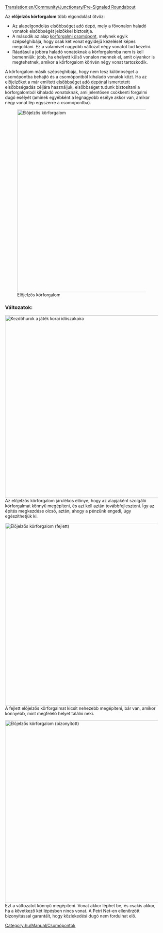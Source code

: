 [[Translation:en/Community/Junctionary/Pre-Signaled Roundabout]]

{{hu/Community/Junctionary/Csomópontmenü}}
Az '''előjelzős körforgalom''' több elgondolást ötvöz:
* Az alapelgondolás [[hu/Manual/Vasúti járműtelep építése#halado-jarmutelep-konfiguraciok|elsőbbséget adó depó]], mely a fővonalon haladó vonatok elsőbbségét jelzőkkel biztosítja.
* A második az alap [[hu/Community/Junctionary/Csomópont/Körforgalom|körforgalmi csomópont]], melynek egyik szépséghibája, hogy csak két vonat egyidejű kezelését képes megoldani. Ez a valamivel nagyobb változat négy vonatot tud kezelni.
* Ráadásul a jobbra haladó vonatoknak a körforgalomba nem is kell bemenniük: jobb, ha ehelyett külső vonalon mennek el, amit olyankor is megtehetnek, amikor a körforgalom körívén négy vonat tartozkodik.

A körforgalom másik szépséghibája, hogy nem tesz különbséget a csomópontba behajtó és a csomópontból kihaladó vonatok közt. Ha az előjelzőket a már említett [[hu/Manual/Vasúti járműtelep építése#halado-jarmutelep-konfiguraciok|elsőbbséget adó depónál]] ismertetett elsőbbségadás céljára használjuk, elsőbbséget tudunk biztosítani a körforgalomból kihaladó vonatoknak, ami jelentősen csökkenti forgalmi dugó esélyét (aminek egyébként a legnagyobb esélye akkor van, amikor négy vonat lép egyszerre a csomópontba).

[[File:en/Community/Junctionary/PresignaledRoundAbout.png|none|thumb|600px|Előjelzős körforgalom]]

{{hu/Community/Junctionary/Csomópontok tulajdonságai|Fokozatosan építhető|2|0|0|1|0|0|0|0|1|1|2||Vonat lerobbanása az egész csomópontra kihat.|
*Közlekedési dugó valószínűtlen, de nem kizárt (hosszú vonatok).
*Az építést elkezdeni könnyű, a bonyolultsága csak később jelentkezik.
*Az építést nehezíti, hogy összetett jelzőrendszert kell helyesen megépíteni.
*Terület: 15 x 15
}}

===Változatok:===
[[File:en/Community/Junctionary/StartingPresignaledRoundAbout.png|none|thumb|600px|Kezdőhurok a játék korai időszakaira]]
Az előjelzős körforgalom járulékos előnye, hogy az alapjaként szolgáló körforgalmat könnyű megépíteni, és azt kell aztán továbbfejleszteni. Így az építés megkezdése olcsó, aztán, ahogy a pénzünk engedi, úgy egészíthetjük ki.

[[File:en/Community/Junctionary/PresignaledRoundAboutVariant.png|none|thumb|600px|Előjelzős körforgalom (fejlett)]]
A fejlett előjelzős körforgalmat kicsit nehezebb megépíteni, bár van, amikor könnyebb, mint megfelelő helyet találni neki.

[[File:en/Community/Junctionary/No-colide-roundabout-4w.png|none|thumb|600px|Előjelzős körforgalom (bizonyított)]]
Ezt a változatot könnyű megépíteni. Vonat akkor léphet be, és csakis akkor, ha a következő két lépésben nincs vonat.
A Petri Net-en ellenőrzött bizonyítással garantált, hogy közlekedési dugó nem fordulhat elő.

[[Category:hu/Manual/Csomópontok]]